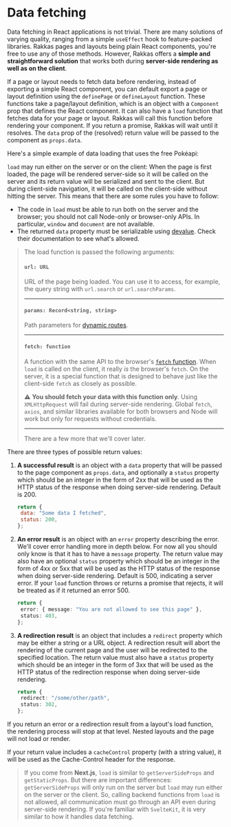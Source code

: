 
# Data fetching

Data fetching in React applications is not trivial. There are many solutions of varying quality, ranging from a simple `useEffect` hook to feature-packed libraries. Rakkas pages and layouts being plain React components, you're free to use any of those methods. However, Rakkas offers a **simple and straightforward solution** that works both during **server-side rendering as well as on the client**.

If a page or layout needs to fetch data before rendering, instead of exporting a simple React component, you can default export a page or layout definition using the `definePage` or `defineLayout` function. These functions take a page/layout definition, which is an object with a `Component` prop that defines the React component. It can also have a `load` function that fetches data for your page or layout. Rakkas will call this function before rendering your component. If you return a promise, Rakkas will wait until it resolves. The `data` prop of the (resolved) return value will be passed to the component as `props.data`.

Here's a simple example of data loading that uses the free Pokéapi:


<SampleViewer
	url="/examples/fetch/pikachu"
	code={fetchDefinePageExample}
	height="35em"
/>

`load` may run either on the server or on the client: When the page is first loaded, the page will be rendered server-side so it will be called on the server and its return value will be serialized and sent to the client. But during client-side navigation, it will be called on the client-side without hitting the server. This means that there are some rules you have to follow:

- The code in `load` must be able to run both on the server and the browser; you should not call Node-only or browser-only APIs. In particular, `window` and `document` are not available.
- The returned `data` property must be serializable using [devalue](https://github.com/Rich-Harris/devalue). Check their documentation to see what's allowed.

> The load function is passed the following arguments:
>
> #### `url: URL`
>
> URL of the page being loaded. You can use it to access, for example, the query string with `url.search` or `url.searchParams`.
>
> ---
>
> #### `params: Record<string, string>`
>
> Path parameters for [dynamic routes](/guide/pages-and-routing#dynamic-routes).
>
> ---
>
> #### `fetch: function`
>
> A function with the same API to the browser's [`fetch` function](https://developer.mozilla.org/en-US/docs/Web/API/Fetch_API). When `load` is called on the client, it really _is_ the browser's `fetch`. On the server, it is a special function that is designed to behave just like the client-side `fetch` as closely as possible.
>
> ⚠️ **You should fetch your data with this function only**. Using `XMLHttpRequest` will fail during server-side rendering. Global `fetch`, `axios`, and similar libraries available for both browsers and Node will work but only for requests without credentials.
>
> ---
>
> There are a few more that we'll cover later.

There are three types of possible return values:

1. **A successful result** is an object with a `data` property that will be passed to the page component as `props.data`, and optionally a `status` property which should be an integer in the form of 2xx that will be used as the HTTP status of the response when doing server-side rendering. Default is 200.

   ```js
   return {
   	data: "Some data I fetched",
   	status: 200,
   };
   ```

2. **An error result** is an object with an `error` property describing the error. We'll cover error handling more in depth below. For now all you should only know is that it has to have a `message` property. The return value may also have an optional `status` property which should be an integer in the form of 4xx or 5xx that will be used as the HTTP status of the response when doing server-side rendering. Default is 500, indicating a server error. If your `load` function throws or returns a promise that rejects, it will be treated as if it returned an error 500.

   ```ts
   return {
   	error: { message: "You are not allowed to see this page" },
   	status: 403,
   };
   ```

3. **A redirection result** is an object that includes a `redirect` property which may be either a string or a URL object. A redirection result will abort the rendering of the current page and the user will be redirected to the specified location. The return value must also have a `status` property which should be an integer in the form of 3xx that will be used as the HTTP status of the redirection response when doing server-side rendering.

   ```ts
   return {
   	redirect: "/some/other/path",
   	status: 302,
   };
   ```

If you return an error or a redirection result from a layout's load function, the rendering process will stop at that level. Nested layouts and the page will not load or render.

If your return value includes a `cacheControl` property (with a string value), it will be used as the Cache-Control header for the response.

> If you come from **Next.js**, `load` is similar to `getServerSideProps` and `getStaticProps`. But there are important differences: `getServerSideProps` will only run on the server but `load` may run either on the server or the client. So, calling backend functions from `load` is not allowed, all communication must go through an API even during server-side rendering. If you're familiar with `SvelteKit`, it is very similar to how it handles data fetching.
